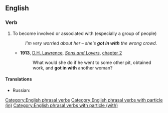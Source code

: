==English==

===Verb===
{{en-verb|get<,,got,got[UK]:gotten[US]> in with}}

# To become involved or associated with (especially a group of people)
#: ''I'm very worried about her &ndash; she's '''got in with''' the wrong crowd.''
#* '''1913''', [[w:D. H. Lawrence|D.H. Lawrence]], ''[[s:Sons_and_Lovers|Sons and Lovers]]'', [[s:Sons and Lovers/Chapter II|chapter 2]]
#*: What would she do if he went to some other pit, obtained work, and '''got in with''' another woman?

====Translations====
{{trans-top|to become involved or associated with}}
* Russian: {{t+|ru|сойти́сь|pf}}
{{trans-mid}}
{{trans-bottom}}

[[Category:English phrasal verbs]]
[[Category:English phrasal verbs with particle (in)]]
[[Category:English phrasal verbs with particle (with)]]